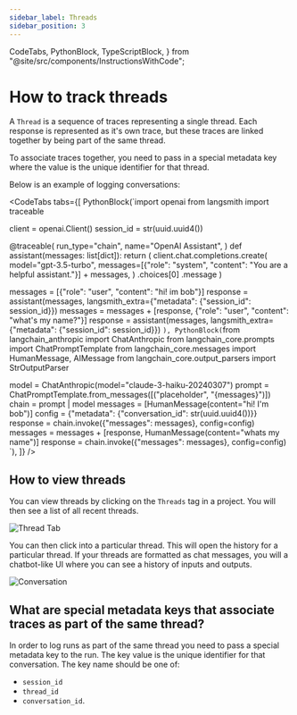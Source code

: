 ```yaml
---
sidebar_label: Threads
sidebar_position: 3
---
```


  CodeTabs,
  PythonBlock,
  TypeScriptBlock,
} from "@site/src/components/InstructionsWithCode";

# How to track threads

A `Thread` is a sequence of traces representing a single thread. Each response is represented as it's own trace, but these traces are linked together by being part of the same thread.

To associate traces together, you need to pass in a special metadata key where the value is the unique identifier for that thread.

Below is an example of logging conversations:

<CodeTabs
  tabs={[
    PythonBlock(`import openai
from langsmith import traceable

client = openai.Client()
session_id = str(uuid.uuid4())

@traceable(
run_type="chain",
name="OpenAI Assistant",
)
def assistant(messages: list[dict]):
return (
client.chat.completions.create(
model="gpt-3.5-turbo",
messages=[{"role": "system", "content": "You are a helpful assistant."}] + messages,
)
.choices[0]
.message
)

messages = [{"role": "user", "content": "hi! im bob"}]
response = assistant(messages, langsmith_extra={"metadata": {"session_id": session_id}})
messages = messages + [response, {"role": "user", "content": "what's my name?"}]
response = assistant(messages, langsmith_extra={"metadata": {"session_id": session_id}})
`),
    PythonBlock(`from langchain_anthropic import ChatAnthropic
from langchain_core.prompts import ChatPromptTemplate
from langchain_core.messages import HumanMessage, AIMessage
from langchain_core.output_parsers import StrOutputParser

model = ChatAnthropic(model="claude-3-haiku-20240307")
prompt = ChatPromptTemplate.from_messages([("placeholder", "{messages}")])
chain = prompt | model
messages = [HumanMessage(content="hi! I'm bob")]
config = {"metadata": {"conversation_id": str(uuid.uuid4())}}
response = chain.invoke({"messages": messages}, config=config)
messages = messages + [response, HumanMessage(content="whats my name")]
response = chain.invoke({"messages": messages}, config=config)
`),
]}
/>

## How to view threads

You can view threads by clicking on the `Threads` tag in a project. You will then see a list of all recent threads.

![Thread Tab](../static/convo_tab.png)

You can then click into a particular thread. This will open the history for a particular thread. If your threads are formatted as chat messages, you will a chatbot-like UI where you can see a history of inputs and outputs.

![Conversation](../static/convo.png)

## What are special metadata keys that associate traces as part of the same thread?

In order to log runs as part of the same thread you need to pass a special metadata key to the run. The key value is the unique identifier for that conversation.
The key name should be one of:

- `session_id`
- `thread_id`
- `conversation_id`.
